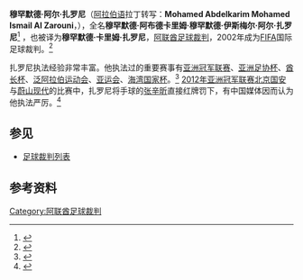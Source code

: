 {{noteTA
|G1=足球
}}
{{Infobox football official
| name                = 穆罕默德·阿尔·扎罗尼<br>Mohamed Al Zarouni
| fullname            = Mohamed Abdelkarim Mohamed Ismail Al Zarouni
| dateofbirth         = {{birth date and age|1972|2|6|}}
| cityofbirth         = 
| countryofbirth      = {{UAE}}
| death_date          = 
| death_place         = 
| otheroccupation     = 
| years               = ?–
| league              = [[阿联酋职业足球联赛|阿联酋职业足球联赛]]
| role                = [[足球裁判|裁判]]
| internationalyears  = 2002–
| confederation       = [[FIFA|FIFA]]
| internationalrole   = [[足球裁判|裁判]]
}}

'''穆罕默德·阿尔·扎罗尼'''（[[阿拉伯语|阿拉伯语]]拉丁转写：'''Mohamed Abdelkarim Mohamed Ismail Al Zarouni'''，{{bd|1972年|2月6日}}），全名'''穆罕默德·阿布德卡里姆·穆罕默德·伊斯梅尔·阿尔·扎罗尼'''<ref>{{cite web|title=Schiedsrichterprofil von Mohamed Al Zarouni|url=http://www.transfermarkt.de/de/al-zarouni/profil/schiedsrichter_5501.html|publisher=Transfermarkt|accessdate=2013-04-22}}</ref> ，也被译为'''穆罕默德·卡里姆·扎罗尼'''，[[阿联酋|阿联酋]][[足球裁判|足球裁判]]，2002年成为[[FIFA|FIFA]]国际足球裁判。<ref>{{cite web|title=Football Officials - Referees|url=http://www.fifa.com/associations/association=uae/footballofficials/referees/peoplekind=ref.html|work=United Arab Emirates: Referees|publisher=FIFA|accessdate=2013-04-22|archive-date=2014-10-18|archive-url=https://web.archive.org/web/20141018084754/http://www.fifa.com/associations/association=uae/footballofficials/referees/peoplekind=ref.html|dead-url=no}}</ref> 

扎罗尼执法经验非常丰富。他执法过的重要赛事有[[亚洲冠军联赛|亚洲冠军联赛]]、[[亚洲足协杯|亚洲足协杯]]、[[酋长杯|酋长杯]]、[[泛阿拉伯运动会|泛阿拉伯运动会]]、[[亚运会|亚运会]]、[[海湾国家杯|海湾国家杯]]。<ref>{{cite web|title=MOHAMED ABDELKARIM MOHAMED ISMAIL AL ZAROUNI|url=http://de.youth.soccerway.com/referees/mohamed-abdelkarim-mohamed-ismail-al-zarouni/153667/|publisher=Soccerway|accessdate=2013-04-22}}{{dead link|date=2018年4月 |bot=InternetArchiveBot |fix-attempted=yes }}</ref> [[2012年亚洲冠军联赛|2012年亚洲冠军联赛]][[北京国安|北京国安]]与[[蔚山现代|蔚山现代]]的比赛中，扎罗尼将手球的[[张辛昕|张辛昕]]直接红牌罚下，有中国媒体因而认为他执法严厉。<ref>{{cite news|title=阿联酋裁判执法国安亚冠生死战 曾红牌罚下张辛昕|url=http://sports.sina.com.cn/j/2013-04-22/15266532694.shtml|accessdate=2013-04-22|newspaper=新浪体育|date=2013-04-22}}</ref>

==参见==
* [[足球裁判列表|足球裁判列表]]

==参考资料==
{{reflist}}

{{西亚人物小作品}}
{{DEFAULTSORT:Mohamed Al Zarouni}}

[[Category:阿联酋足球裁判|Category:阿联酋足球裁判]]